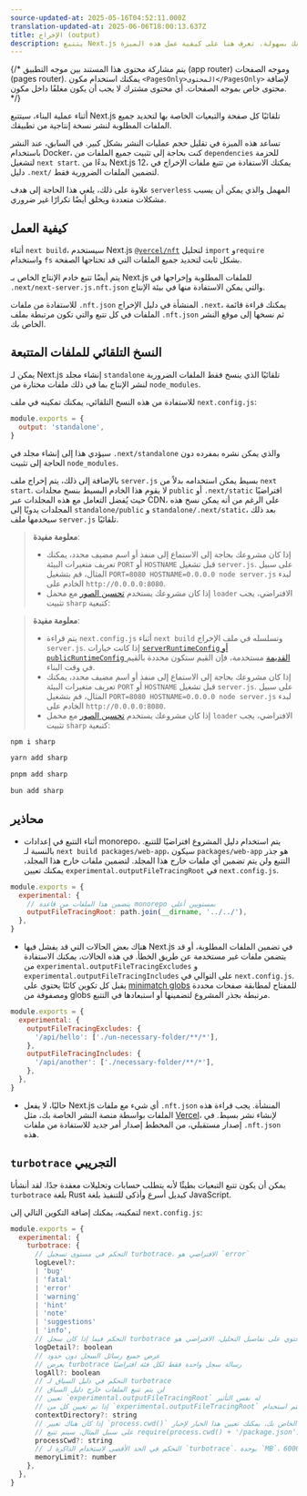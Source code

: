 ```yaml
---
source-updated-at: 2025-05-16T04:52:11.000Z
translation-updated-at: 2025-06-06T18:00:13.637Z
title: الإخراج (output)
description: يتتبع Next.js تلقائيًا الملفات المطلوبة لكل صفحة لتمكين نشر تطبيقك بسهولة. تعرف هنا على كيفية عمل هذه الميزة.
---
```


{/* يتم مشاركة محتوى هذا المستند بين موجه التطبيق (app router) وموجه الصفحات (pages router). يمكنك استخدام مكون `<PagesOnly>المحتوى</PagesOnly>` لإضافة محتوى خاص بموجه الصفحات. أي محتوى مشترك لا يجب أن يكون مغلفًا داخل مكون. */}

أثناء عملية البناء، سيتتبع Next.js تلقائيًا كل صفحة والتبعيات الخاصة بها لتحديد جميع الملفات المطلوبة لنشر نسخة إنتاجية من تطبيقك.

تساعد هذه الميزة في تقليل حجم عمليات النشر بشكل كبير. في السابق، عند النشر باستخدام Docker، كنت بحاجة إلى تثبيت جميع الملفات من `dependencies` للحزمة لتشغيل `next start`. بدءًا من Next.js 12، يمكنك الاستفادة من تتبع ملفات الإخراج في دليل `.next/` لتضمين الملفات الضرورية فقط.

علاوة على ذلك، يلغي هذا الحاجة إلى هدف `serverless` المهمل والذي يمكن أن يسبب مشكلات متعددة ويخلق أيضًا تكرارًا غير ضروري.

## كيفية العمل

أثناء `next build`، سيستخدم Next.js [`@vercel/nft`](https://github.com/vercel/nft) لتحليل `import` و`require` واستخدام `fs` بشكل ثابت لتحديد جميع الملفات التي قد تحتاجها الصفحة.

يتم أيضًا تتبع خادم الإنتاج الخاص بـ Next.js للملفات المطلوبة وإخراجها في `.next/next-server.js.nft.json` والتي يمكن الاستفادة منها في بيئة الإنتاج.

للاستفادة من ملفات `.nft.json` المنشأة في دليل الإخراج `.next`، يمكنك قراءة قائمة الملفات في كل تتبع والتي تكون مرتبطة بملف `.nft.json` ثم نسخها إلى موقع النشر الخاص بك.

## النسخ التلقائي للملفات المتتبعة

يمكن لـ Next.js إنشاء مجلد `standalone` تلقائيًا الذي ينسخ فقط الملفات الضرورية لنشر الإنتاج بما في ذلك ملفات مختارة من `node_modules`.

للاستفادة من هذه النسخ التلقائي، يمكنك تمكينه في ملف `next.config.js`:

```js filename="next.config.js"
module.exports = {
  output: 'standalone',
}
```

سيؤدي هذا إلى إنشاء مجلد في `.next/standalone` والذي يمكن نشره بمفرده دون الحاجة إلى تثبيت `node_modules`.

بالإضافة إلى ذلك، يتم إخراج ملف `server.js` بسيط يمكن استخدامه بدلاً من `next start`. لا يقوم هذا الخادم البسيط بنسخ مجلدات `public` أو `.next/static` افتراضيًا حيث يُفضل التعامل مع هذه المجلدات عبر CDN، على الرغم من أنه يمكن نسخ هذه المجلدات يدويًا إلى `standalone/public` و `standalone/.next/static`، بعد ذلك سيخدمها ملف `server.js` تلقائيًا.

<AppOnly>

> **معلومة مفيدة**:
>
> - إذا كان مشروعك بحاجة إلى الاستماع إلى منفذ أو اسم مضيف محدد، يمكنك تعريف متغيرات البيئة `PORT` أو `HOSTNAME` قبل تشغيل `server.js`. على سبيل المثال، قم بتشغيل `PORT=8080 HOSTNAME=0.0.0.0 node server.js` لبدء الخادم على `http://0.0.0.0:8080`.
> - إذا كان مشروعك يستخدم [تحسين الصور](/docs/app/building-your-application/optimizing/images) مع محمل `loader` الافتراضي، يجب تثبيت `sharp` كتبعية:

</AppOnly>

<PagesOnly>

> **معلومة مفيدة**:
>
> - يتم قراءة `next.config.js` أثناء `next build` وتسلسله في ملف الإخراج `server.js`. إذا كانت خيارات [`serverRuntimeConfig` أو `publicRuntimeConfig` القديمة](/docs/pages/api-reference/next-config-js/runtime-configuration) مستخدمة، فإن القيم ستكون محددة بالقيم في وقت البناء.
> - إذا كان مشروعك بحاجة إلى الاستماع إلى منفذ أو اسم مضيف محدد، يمكنك تعريف متغيرات البيئة `PORT` أو `HOSTNAME` قبل تشغيل `server.js`. على سبيل المثال، قم بتشغيل `PORT=8080 HOSTNAME=0.0.0.0 node server.js` لبدء الخادم على `http://0.0.0.0:8080`.
> - إذا كان مشروعك يستخدم [تحسين الصور](/docs/pages/building-your-application/optimizing/images) مع محمل `loader` الافتراضي، يجب تثبيت `sharp` كتبعية:

</PagesOnly>

```bash filename="Terminal"
npm i sharp
```

```bash filename="Terminal"
yarn add sharp
```

```bash filename="Terminal"
pnpm add sharp
```

```bash filename="Terminal"
bun add sharp
```

## محاذير

- أثناء التتبع في إعدادات monorepo، يتم استخدام دليل المشروع افتراضيًا للتتبع. بالنسبة لـ `next build packages/web-app`، سيكون `packages/web-app` هو جذر التتبع ولن يتم تضمين أي ملفات خارج هذا المجلد. لتضمين ملفات خارج هذا المجلد، يمكنك تعيين `experimental.outputFileTracingRoot` في `next.config.js`.

```js filename="packages/web-app/next.config.js"
module.exports = {
  experimental: {
    // يتضمن هذا الملفات من قاعدة monorepo بمستويين أعلى
    outputFileTracingRoot: path.join(__dirname, '../../'),
  },
}
```

- هناك بعض الحالات التي قد يفشل فيها Next.js في تضمين الملفات المطلوبة، أو قد يتضمن ملفات غير مستخدمة عن طريق الخطأ. في هذه الحالات، يمكنك الاستفادة من `experimental.outputFileTracingExcludes` و `experimental.outputFileTracingIncludes` على التوالي في `next.config.js`. يقبل كل تكوين كائنًا يحتوي على [minimatch globs](https://www.npmjs.com/package/minimatch) للمفتاح لمطابقة صفحات محددة ومصفوفة من globs مرتبطة بجذر المشروع لتضمينها أو استبعادها في التتبع.

```js filename="next.config.js"
module.exports = {
  experimental: {
    outputFileTracingExcludes: {
      '/api/hello': ['./un-necessary-folder/**/*'],
    },
    outputFileTracingIncludes: {
      '/api/another': ['./necessary-folder/**/*'],
    },
  },
}
```

- حاليًا، لا يفعل Next.js أي شيء مع ملفات `.nft.json` المنشأة. يجب قراءة هذه الملفات بواسطة منصة النشر الخاصة بك، مثل [Vercel](https://vercel.com)، لإنشاء نشر بسيط. في إصدار مستقبلي، من المخطط إصدار أمر جديد للاستفادة من ملفات `.nft.json` هذه.

## `turbotrace` التجريبي

يمكن أن يكون تتبع التبعيات بطيئًا لأنه يتطلب حسابات وتحليلات معقدة جدًا. لقد أنشأنا `turbotrace` بلغة Rust كبديل أسرع وأذكى للتنفيذ بلغة JavaScript.

لتمكينه، يمكنك إضافة التكوين التالي إلى `next.config.js`:

```js filename="next.config.js"
module.exports = {
  experimental: {
    turbotrace: {
      // التحكم في مستوى تسجيل turbotrace، الافتراضي هو `error`
      logLevel?:
      | 'bug'
      | 'fatal'
      | 'error'
      | 'warning'
      | 'hint'
      | 'note'
      | 'suggestions'
      | 'info',
      // التحكم فيما إذا كان سجل turbotrace يجب أن يحتوي على تفاصيل التحليل، الافتراضي هو `false`
      logDetail?: boolean
      // عرض جميع رسائل السجل دون حدود
      // يعرض turbotrace رسالة سجل واحدة فقط لكل فئة افتراضيًا
      logAll?: boolean
      // التحكم في دليل السياق لـ turbotrace
      // لن يتم تتبع الملفات خارج دليل السياق
      // تعيين `experimental.outputFileTracingRoot` له نفس التأثير
      // إذا تم تعيين كل من `experimental.outputFileTracingRoot` وهذا الخيار، سيتم استخدام `experimental.turbotrace.contextDirectory`
      contextDirectory?: string
      // إذا كان هناك تعبير `process.cwd()` في الكود الخاص بك، يمكنك تعيين هذا الخيار لإخبار `turbotrace` بقيمة `process.cwd()` أثناء التتبع.
      // على سبيل المثال، سيتم تتبع require(process.cwd() + '/package.json') كـ require('/path/to/cwd/package.json')
      processCwd?: string
      // التحكم في الحد الأقصى لاستخدام الذاكرة لـ `turbotrace`، بوحدة `MB`، الافتراضي هو `6000`.
      memoryLimit?: number
    },
  },
}
```